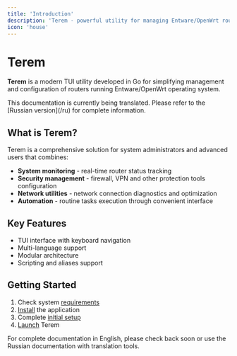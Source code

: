 ```yaml
---
title: 'Introduction'
description: 'Terem - powerful utility for managing Entware/OpenWrt routers'
icon: 'house'
---
```


# Terem

**Terem** is a modern TUI utility developed in Go for simplifying management and configuration of routers running Entware/OpenWrt operating system.

<Info>
  This documentation is currently being translated. Please refer to the [Russian version](/ru) for complete information.
</Info>

## What is Terem?

Terem is a comprehensive solution for system administrators and advanced users that combines:

- **System monitoring** - real-time router status tracking
- **Security management** - firewall, VPN and other protection tools configuration
- **Network utilities** - network connection diagnostics and optimization
- **Automation** - routine tasks execution through convenient interface

## Key Features

- TUI interface with keyboard navigation
- Multi-language support
- Modular architecture
- Scripting and aliases support

## Getting Started

1. Check system [requirements](/en/about/requirements)
2. [Install](/en/installation/install) the application
3. Complete [initial setup](/en/installation/initial-setup)
4. [Launch](/en/installation/launch) Terem

<Note>
  For complete documentation in English, please check back soon or use the Russian documentation with translation tools.
</Note>